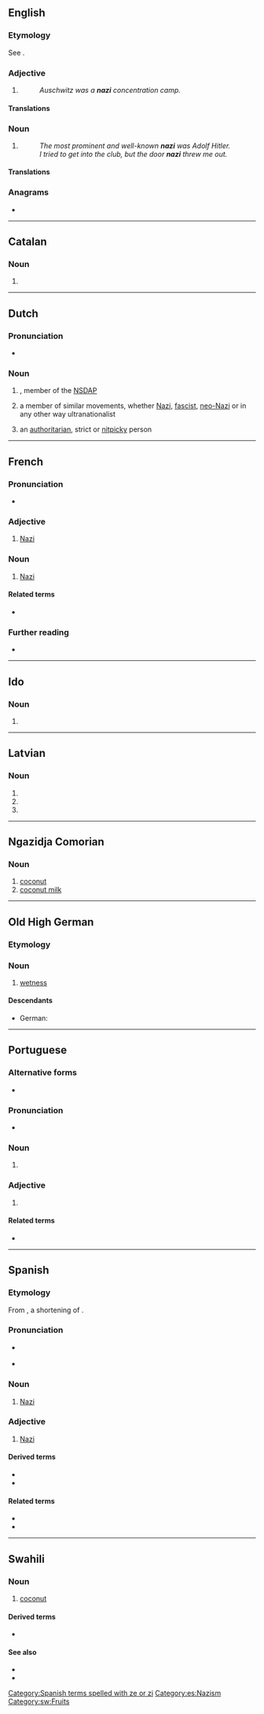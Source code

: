 {{also|Nazi|nazí|nazī|naži|-nazi}}
==English==

===Etymology===
See {{m|en|Nazi}}.

===Adjective===
{{en-adj}}

# {{alternative form of|Nazi|lang=en}}
#: ''Auschwitz was a '''nazi''' concentration camp.''

====Translations====
{{trans-see|Nazi}}

===Noun===
{{en-noun}}

# {{alternative form of|Nazi||lang=en}}
#: ''The most prominent and well-known '''nazi''' was Adolf Hitler.''
#: ''I tried to get into the club, but the door '''nazi''' threw me out.''

====Translations====
{{trans-see|Nazi}}

===Anagrams===
* {{anagrams|en|Zain|azin|zain|zina}}

----

==Catalan==

===Noun===
{{ca-noun|mf}}

# {{l|en|Nazi}}

----

==Dutch==

===Pronunciation===
* {{audio|Nl-nazi.ogg|Audio|lang=nl}}

===Noun===
{{nl-noun|m|-'s|nazi'tje}}

# {{l|en|Nazi}}, member of the [[NSDAP]]
# a member of similar movements, whether [[Nazi]], [[fascist]], [[neo-Nazi]] or in any other way ultranationalist
# {{lb|nl|slang|pejorative|offensive}} an [[authoritarian]], strict or [[nitpicky]] person

----

==French==

===Pronunciation===
* {{IPA|/na.zi/|lang=fr}}

===Adjective===
{{fr-adj}}

# [[Nazi]]

===Noun===
{{fr-noun|m}}

# [[Nazi]]

====Related terms====
* {{l|fr|nazisme}}

===Further reading===
* {{R:TLFi}}

----

==Ido==

===Noun===
{{head|io|noun plural form}}

# {{plural of|nazo|lang=io}}

----

==Latvian==

===Noun===
{{head|lv|noun form|g=m}}

# {{lv-inflection of|nazis|voc|s}}
# {{lv-inflection of|nazis|acc|s}}
# {{lv-inflection of|nazis|ins|s}}

----

==Ngazidja Comorian==

===Noun===
{{head|zdj|noun|noun class 9/10, plural [[nazi]]}}

# [[coconut]]
# [[coconut milk]]

----

==Old High German==

===Etymology===
{{suffix|naz|ī|gloss1=wet|lang=goh}}

===Noun===
{{goh-noun|head=nazī|f}}

# [[wetness]]

====Descendants====
* German: {{l|de|Nässe}}

----

==Portuguese==

===Alternative forms===
* {{l|pt|nazista}} {{qualifier|Brazil}}

===Pronunciation===
* {{IPA|/na.ˈzi/|lang=pt}}

===Noun===
{{pt-noun|mf}}

# {{lb|pt|Portugal|historical}} {{l|en|Nazi}} {{gloss|member of the Nazi party}}

===Adjective===
{{pt-noun|mf}}

# {{lb|pt|Portugal|historical}} {{l|en|Nazi}} {{gloss|relating to Nazis, the Nazi party or Nazi Germany}}

====Related terms====
* {{l|pt|nazismo}}

----

==Spanish==

===Etymology===
From {{etyl|de|es}} {{m|de|Nazi}}, a shortening of {{m|de|Nationalsozialist||[[National Socialist]]}}.

===Pronunciation===
* {{a|Castilian}} {{IPA|/ˈna.θi/|lang=es}}
* {{a|Others}} {{IPA|/ˈna.si/|lang=es}}

===Noun===
{{es-noun|mf}}

# [[Nazi]]

===Adjective===
{{es-adj}}

# [[Nazi]]

====Derived terms====
* {{l|es|nazismo|g=m}}
* {{l|es|neonazi}}

====Related terms====
* {{l|es|nacionalsocialismo}}
* {{l|es|nacionalsocialista}}

[[Category:Spanish terms spelled with ze or zi]]
[[Category:es:Nazism]]

----

==Swahili==

===Noun===
{{sw-noun|n}}

# [[coconut]] {{q|especially a mature coconut}}

====Derived terms====
* {{l|sw|mnazi|gloss=coconut palm}}

====See also====
* {{l|sw|dafu||young coconut}}
* {{l|sw|mbata||old coconut used for copra}}

[[Category:sw:Fruits]]